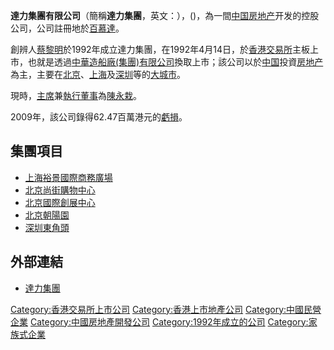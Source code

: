 '''達力集團有限公司'''（簡稱'''達力集團'''，英文：{{lang|en|'''Dynamic Holdings Limited'''}}），({{sehk|0029}})，為一間[[中国|中国]][[房地产|房地产]]开发的控股公司，公司註冊地於[[百慕達|百慕達]]。

創辨人[[蔡黎明|蔡黎明]]於1992年成立達力集團，在1992年4月14日，於[[香港交易所|香港交易所]]主板上市，也就是透過[[中華造船廠(集團)有限公司|中華造船廠(集團)有限公司]]換取上市；該公司以於[[中国|中国]]投資[[房地产|房地产]]為主，主要在[[北京|北京]]、[[上海|上海]]及[[深圳|深圳]]等的[[大城市|大城市]]。

現時，[[主席|主席]]兼[[執行董事|執行董事]]為[[陳永栽|陳永栽]]。

2009年，該公司錄得62.47百萬港元的[[虧損|虧損]]。

== 集團項目 ==
* [[上海|上海]][[裕景國際商務廣場|裕景國際商務廣場]]
* [[北京|北京]][[尚街購物中心|尚街購物中心]]
* [[北京|北京]][[國際創展中心|國際創展中心]]
* [[北京|北京]][[朝陽園|朝陽園]]
* [[深圳|深圳]][[東角頭|東角頭]]

==外部連結==
* [http://www.dynamic.hk/ 達力集團]

{{Company-stub}}
[[Category:香港交易所上市公司|Category:香港交易所上市公司]]
[[Category:香港上市地產公司|Category:香港上市地產公司]]
[[Category:中國民營企業|Category:中國民營企業]]
[[Category:中國房地產開發公司|Category:中國房地產開發公司]]
[[Category:1992年成立的公司|Category:1992年成立的公司]]
[[Category:家族式企業|Category:家族式企業]]